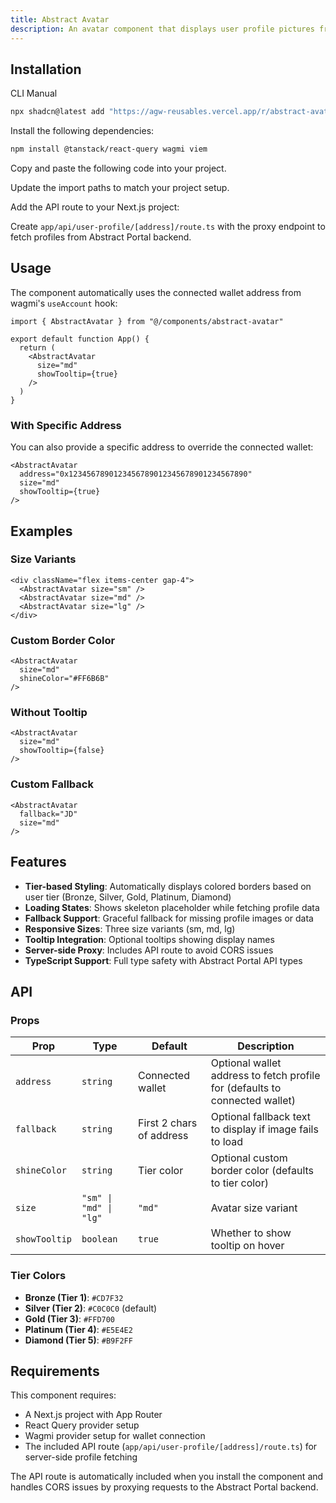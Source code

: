 ```yaml
---
title: Abstract Avatar
description: An avatar component that displays user profile pictures from Abstract Portal with tier-based styling
---
```


<ComponentPreview name="abstract-avatar" />

## Installation

<CodeTabs>

<TabsList>
  <TabsTrigger value="cli">CLI</TabsTrigger>
  <TabsTrigger value="manual">Manual</TabsTrigger>
</TabsList>
<TabsContent value="cli">

```bash
npx shadcn@latest add "https://agw-reusables.vercel.app/r/abstract-avatar.json"
```

</TabsContent>

<TabsContent value="manual">

<Steps>

<Step>Install the following dependencies:</Step>

```bash
npm install @tanstack/react-query wagmi viem
```

<Step>Copy and paste the following code into your project.</Step>

<ComponentSource name="abstract-avatar" />

<Step>Update the import paths to match your project setup.</Step>

<Step>Add the API route to your Next.js project:</Step>

Create `app/api/user-profile/[address]/route.ts` with the proxy endpoint to fetch profiles from Abstract Portal backend.

</Steps>

</TabsContent>

</CodeTabs>

## Usage

The component automatically uses the connected wallet address from wagmi's `useAccount` hook:

```tsx
import { AbstractAvatar } from "@/components/abstract-avatar"

export default function App() {
  return (
    <AbstractAvatar 
      size="md"
      showTooltip={true}
    />
  )
}
```

### With Specific Address

You can also provide a specific address to override the connected wallet:

```tsx
<AbstractAvatar 
  address="0x1234567890123456789012345678901234567890"
  size="md"
  showTooltip={true}
/>
```

## Examples

### Size Variants

```tsx
<div className="flex items-center gap-4">
  <AbstractAvatar size="sm" />
  <AbstractAvatar size="md" />
  <AbstractAvatar size="lg" />
</div>
```

### Custom Border Color

```tsx
<AbstractAvatar 
  size="md"
  shineColor="#FF6B6B"
/>
```

### Without Tooltip

```tsx
<AbstractAvatar 
  size="md"
  showTooltip={false}
/>
```

### Custom Fallback

```tsx
<AbstractAvatar 
  fallback="JD"
  size="md"
/>
```

## Features

- **Tier-based Styling**: Automatically displays colored borders based on user tier (Bronze, Silver, Gold, Platinum, Diamond)
- **Loading States**: Shows skeleton placeholder while fetching profile data
- **Fallback Support**: Graceful fallback for missing profile images or data  
- **Responsive Sizes**: Three size variants (sm, md, lg)
- **Tooltip Integration**: Optional tooltips showing display names
- **Server-side Proxy**: Includes API route to avoid CORS issues
- **TypeScript Support**: Full type safety with Abstract Portal API types

## API

### Props

| Prop | Type | Default | Description |
| --- | --- | --- | --- |
| `address` | `string` | Connected wallet | Optional wallet address to fetch profile for (defaults to connected wallet) |
| `fallback` | `string` | First 2 chars of address | Optional fallback text to display if image fails to load |
| `shineColor` | `string` | Tier color | Optional custom border color (defaults to tier color) |
| `size` | `"sm" \| "md" \| "lg"` | `"md"` | Avatar size variant |
| `showTooltip` | `boolean` | `true` | Whether to show tooltip on hover |

### Tier Colors

- **Bronze (Tier 1)**: `#CD7F32`
- **Silver (Tier 2)**: `#C0C0C0` (default)
- **Gold (Tier 3)**: `#FFD700`
- **Platinum (Tier 4)**: `#E5E4E2`
- **Diamond (Tier 5)**: `#B9F2FF`

## Requirements

This component requires:
- A Next.js project with App Router
- React Query provider setup
- Wagmi provider setup for wallet connection
- The included API route (`app/api/user-profile/[address]/route.ts`) for server-side profile fetching

The API route is automatically included when you install the component and handles CORS issues by proxying requests to the Abstract Portal backend.
